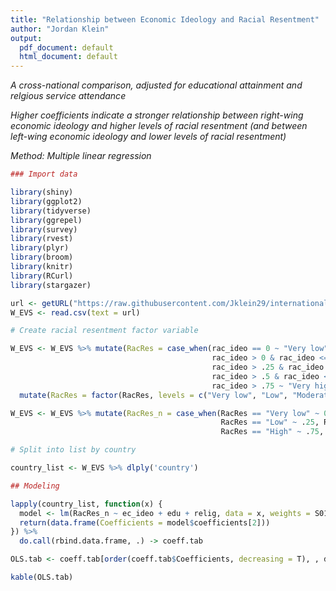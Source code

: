 ```yaml
---
title: "Relationship between Economic Ideology and Racial Resentment"
author: "Jordan Klein"
output:
  pdf_document: default
  html_document: default
---
```


*A cross-national comparison, adjusted for educational attainment and relgious service attendance*

*Higher coefficients indicate a stronger relationship between right-wing economic ideology and higher levels of racial resentment (and between left-wing economic ideology and lower levels of racial resentment)*

*Method: Multiple linear regression*

```r
### Import data

library(shiny)
library(ggplot2)
library(tidyverse)
library(ggrepel)
library(survey)
library(rvest)
library(plyr)
library(broom)
library(knitr)
library(RCurl)
library(stargazer)

url <- getURL("https://raw.githubusercontent.com/Jklein29/internationalLeft/master/WVS_viz_vars.csv")
W_EVS <- read.csv(text = url)

# Create racial resentment factor variable

W_EVS <- W_EVS %>% mutate(RacRes = case_when(rac_ideo == 0 ~ "Very low", 
                                             rac_ideo > 0 & rac_ideo <= .25 ~ "Low", 
                                             rac_ideo > .25 & rac_ideo <= .5 ~ "Moderate", 
                                             rac_ideo > .5 & rac_ideo <= .75 ~ "High", 
                                             rac_ideo > .75 ~ "Very high")) %>% 
  mutate(RacRes = factor(RacRes, levels = c("Very low", "Low", "Moderate", "High", "Very high")))

W_EVS <- W_EVS %>% mutate(RacRes_n = case_when(RacRes == "Very low" ~ 0, 
                                               RacRes == "Low" ~ .25, RacRes == "Moderate" ~ .5, 
                                               RacRes == "High" ~ .75, RacRes == "Very high" ~ 1))

# Split into list by country

country_list <- W_EVS %>% dlply('country')

## Modeling

lapply(country_list, function(x) {
  model <- lm(RacRes_n ~ ec_ideo + edu + relig, data = x, weights = S017)
  return(data.frame(Coefficients = model$coefficients[2]))
}) %>% 
  do.call(rbind.data.frame, .) -> coeff.tab

OLS.tab <- coeff.tab[order(coeff.tab$Coefficients, decreasing = T), , drop = F]
```

```r
kable(OLS.tab)
```
